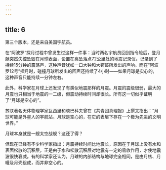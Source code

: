 ```yaml
---
---
---
```

title: 6
---



第三个版本，还是来自美国宇航员。

在“阿波罗”探月过程中曾发生过这样一件事：当时两名宇航员回到指令舱后，登月舱突然失控坠毁在月球表面，设置在离坠落点72公里处的地震记录仪，记录到了持续15分钟的震荡声，这种声音犹如一口大钟和大锣鼓所发出的声响。而在“阿波罗12号”探月时，碰撞月球所发出的回声还持续了4小时——如果月球是实心的，这种声音只能持续一分钟左右。

此外，科学家在月球上还发现了有类似地震那样的月震。月震的震级很弱，最大的月震也只相当于地震的一二级，但震动持续时间却很长。所有这一切似乎证明了“月球是空心的”。

苏联著名天体物理学家瓦西里和晓巴科夫曾在《共青团真理报》上撰文指出：“月球可能是外星人的宇航站。月球是空心的，在它的表层下存在一个极为先进的文明世界。”

月球本身就是一艘太空战舰？这还了得？

但现在已经有不少科学家指出：月震持续时间比地震长，原因在于月球上没有水和表面松散的沉积层，正是由于水和松散沉积层对地震有一定的吸收作用，才使地震波很快衰减。有的科学家还认为，月球的内部结构与地球完全相同，是由月核、月幔及月壳组成，而并非空心的。